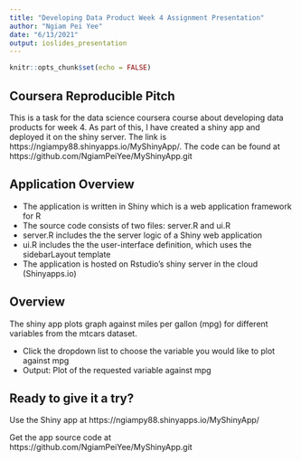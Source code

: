 ---
title: "Developing Data Product Week 4 Assignment Presentation"
author: "Ngiam Pei Yee"
date: "6/13/2021"
output: ioslides_presentation
---

```{r setup, include=FALSE}
knitr::opts_chunk$set(echo = FALSE)
```

## Coursera Reproducible Pitch

This is a task for the data science coursera course about developing data products for week 4. As part of this, I have created a shiny app and deployed it on the shiny server. The link is https://ngiampy88.shinyapps.io/MyShinyApp/. The code can be found at https://github.com/NgiamPeiYee/MyShinyApp.git

## Application Overview

- The application is written in Shiny which is a web application framework for R
- The source code consists of two files: server.R and ui.R
- server.R includes the the server logic of a Shiny web application
- ui.R includes the the user-interface definition, which uses the sidebarLayout template
- The application is hosted on Rstudio's shiny server in the cloud (Shinyapps.io)

## Overview

The shiny app plots graph against miles per gallon (mpg) for different variables from the mtcars dataset.

- Click the dropdown list to choose the variable you would like to plot against mpg
- Output: Plot of the requested variable against mpg

## Ready to give it a try?

Use the Shiny app at https://ngiampy88.shinyapps.io/MyShinyApp/

Get the app source code at https://github.com/NgiamPeiYee/MyShinyApp.git

